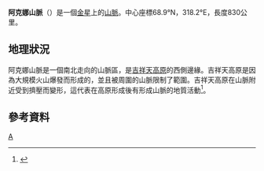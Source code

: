 {{Infobox feature on celestial object
|name        = 阿克娜山脈
|image       = Akna montes PIA00250.jpg
|image_size  = 250px
|caption     = [[麥哲倫號|麥哲倫號]]的阿克娜山脈北部雷達影像。圓形區域是[[婉達撞擊坑|婉達撞擊坑]]
|type        = 山脈
|coordinates = {{coord|68.9|N|318.2|E|globe:venus_type:landmark|display=inline,title}}
|diameter    = {{convert|830|km}}
|eponym      = [[因努伊特神話|因努伊特神話]]中的生育與幼童女神<br />[[阿克娜|阿克娜]]
|globe       = 金星
}}
'''阿克娜山脈'''（{{lang-en|Akna Montes}}）是一個[[金星|金星]]上的[[山脈|山脈]]。中心座標68.9°N，318.2°E，長度830公里。

==地理狀況==
阿克娜山脈是一個南北走向的山脈區，是[[吉祥天高原|吉祥天高原]]的西側邊緣。吉祥天高原是因為大規模火山爆發而形成的，並且被周圍的山脈限制了範圍。吉祥天高原在山脈附近受到擠壓而變形，這代表在高原形成後有形成山脈的地質活動<ref>{{Cite web |url=http://photojournal.jpl.nasa.gov/catalog/PIA00250 |title=Catalog Page for PIA00250<!-- Bot generated title --> |accessdate=2012-03-06 |archive-date=2012-02-07 |archive-url=https://web.archive.org/web/20120207082026/http://photojournal.jpl.nasa.gov/catalog/PIA00250 |dead-url=no }}</ref>。

==參考資料==
{{reflist}}

{{金星}}

[[Category:金星的山峰|A]]
{{crater-stub}}